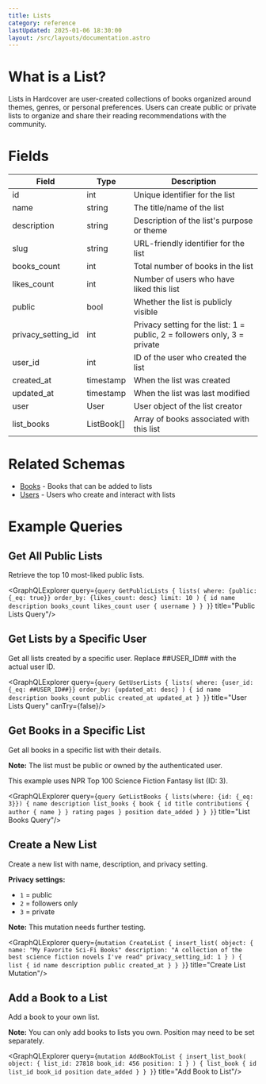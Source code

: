 ```yaml
---
title: Lists
category: reference
lastUpdated: 2025-01-06 18:30:00
layout: /src/layouts/documentation.astro
---
```



# What is a List?

Lists in Hardcover are user-created collections of books organized around themes, genres, or personal preferences. Users can create public or private lists to organize and share their reading recommendations with the community.

# Fields

<table>
    <thead>
    <tr>
        <th>Field</th>
        <th>Type</th>
        <th>Description</th>
    </tr>
    </thead>
    <tbody>
    <tr>
        <td>id</td>
        <td>int</td>
        <td>Unique identifier for the list</td>
    </tr>
    <tr>
        <td>name</td>
        <td>string</td>
        <td>The title/name of the list</td>
    </tr>
    <tr>
        <td>description</td>
        <td>string</td>
        <td>Description of the list's purpose or theme</td>
    </tr>
    <tr>
        <td>slug</td>
        <td>string</td>
        <td>URL-friendly identifier for the list</td>
    </tr>
    <tr>
        <td>books_count</td>
        <td>int</td>
        <td>Total number of books in the list</td>
    </tr>
    <tr>
        <td>likes_count</td>
        <td>int</td>
        <td>Number of users who have liked this list</td>
    </tr>
    <tr>
        <td>public</td>
        <td>bool</td>
        <td>Whether the list is publicly visible</td>
    </tr>
    <tr>
        <td>privacy_setting_id</td>
        <td>int</td>
        <td>Privacy setting for the list: 1 = public, 2 = followers only, 3 = private</td>
    </tr>
    <tr>
        <td>user_id</td>
        <td>int</td>
        <td>ID of the user who created the list</td>
    </tr>
    <tr>
        <td>created_at</td>
        <td>timestamp</td>
        <td>When the list was created</td>
    </tr>
    <tr>
        <td>updated_at</td>
        <td>timestamp</td>
        <td>When the list was last modified</td>
    </tr>
    <tr>
        <td>user</td>
        <td>User</td>
        <td>User object of the list creator</td>
    </tr>
    <tr>
        <td>list_books</td>
        <td>ListBook[]</td>
        <td>Array of books associated with this list</td>
    </tr>
    </tbody>
</table>

# Related Schemas

- [Books](/api/graphql/schemas/books) - Books that can be added to lists
- [Users](/api/graphql/schemas/users) - Users who create and interact with lists

# Example Queries

## Get All Public Lists

Retrieve the top 10 most-liked public lists.

<GraphQLExplorer query={`
query GetPublicLists {
    lists(
        where: {public: {_eq: true}}
        order_by: {likes_count: desc}
        limit: 10
    ) {
        id
        name
        description
        books_count
        likes_count
        user {
            username
        }
    }
}
`} title="Public Lists Query"/>

## Get Lists by a Specific User

Get all lists created by a specific user. Replace ##USER_ID## with the actual user ID.

<GraphQLExplorer query={`
query GetUserLists {
    lists(
        where: {user_id: {_eq: ##USER_ID##}}
        order_by: {updated_at: desc}
    ) {
        id
        name
        description
        books_count
        public
        created_at
        updated_at
    }
}
`} title="User Lists Query" canTry={false}/>

## Get Books in a Specific List

Get all books in a specific list with their details.

**Note:** The list must be public or owned by the authenticated user.

This example uses NPR Top 100 Science Fiction Fantasy list (ID: 3).

<GraphQLExplorer query={`
query GetListBooks {
    lists(where: {id: {_eq: 3}}) {
        name
        description
        list_books {
            book {
                id
                title
                contributions {
                    author {
                        name
                    }
                }
                rating
                pages
            }
            position
            date_added
        }
    }
}
`} title="List Books Query"/>

## Create a New List

Create a new list with name, description, and privacy setting.

**Privacy settings:**
- `1` = public
- `2` = followers only  
- `3` = private

**Note:** This mutation needs further testing.

<GraphQLExplorer query={`
mutation CreateList {
    insert_list(
        object: {
            name: "My Favorite Sci-Fi Books"
            description: "A collection of the best science fiction novels I've read"
            privacy_setting_id: 1
        }
    ) {
        list {
            id
            name
            description
            public
            created_at
        }
    }
}
`} title="Create List Mutation"/>

## Add a Book to a List

Add a book to your own list.

**Note:** You can only add books to lists you own. Position may need to be set separately.

<GraphQLExplorer query={`
mutation AddBookToList {
    insert_list_book(
        object: {
            list_id: 27818
            book_id: 456
            position: 1
        }
    ) {
        list_book {
            id
            list_id
            book_id
            position
            date_added
        }
    }
}
`} title="Add Book to List"/>